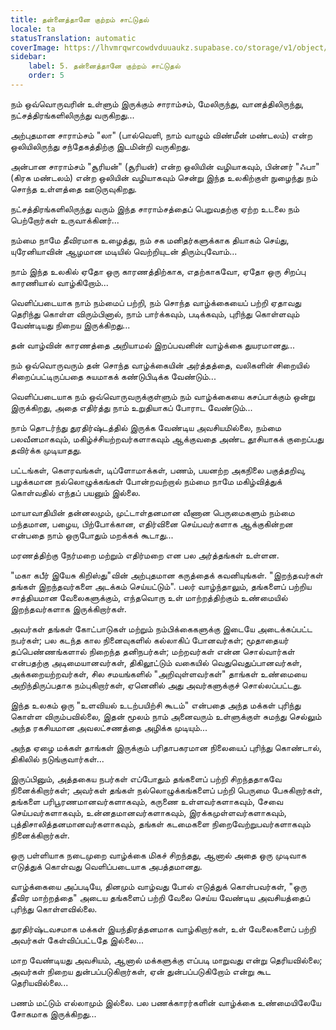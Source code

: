 ```yaml
---
title: தன்னைத்தானே குற்றம் சாட்டுதல்
locale: ta
statusTranslation: automatic
coverImage: https://lhvmrqwrcowdvduuaukz.supabase.co/storage/v1/object/public/strapi-uploads/small_cover-tratado-de-psicologia-revolucionaria.webp-5e15e1cec4e0ebebcde5d7fc7565d8fd.webp
sidebar:
    label: 5. தன்னைத்தானே குற்றம் சாட்டுதல்
    order: 5
---
```

நம் ஒவ்வொருவரின் உள்ளும் இருக்கும் சாராம்சம், மேலிருந்து, வானத்திலிருந்து, நட்சத்திரங்களிலிருந்து வருகிறது...

அற்புதமான சாராம்சம் "லா" (பால்வெளி, நாம் வாழும் விண்மீன் மண்டலம்) என்ற ஒலியிலிருந்து சந்தேகத்திற்கு இடமின்றி வருகிறது.

அன்பான சாராம்சம் "சூரியன்" (சூரியன்) என்ற ஒலியின் வழியாகவும், பின்னர் "ஃபா" (கிரக மண்டலம்) என்ற ஒலியின் வழியாகவும் சென்று இந்த உலகிற்குள் நுழைந்து நம் சொந்த உள்ளத்தை ஊடுருவுகிறது.

நட்சத்திரங்களிலிருந்து வரும் இந்த சாராம்சத்தைப் பெறுவதற்கு ஏற்ற உடலை நம் பெற்றோர்கள் உருவாக்கினர்...

நம்மை நாமே தீவிரமாக உழைத்து, நம் சக மனிதர்களுக்காக தியாகம் செய்து, யுரேனியாவின் ஆழமான மடியில் வெற்றியுடன் திரும்புவோம்...

நாம் இந்த உலகில் ஏதோ ஒரு காரணத்திற்காக, எதற்காகவோ, ஏதோ ஒரு சிறப்பு காரணியால் வாழ்கிறோம்...

வெளிப்படையாக நாம் நம்மைப் பற்றி, நம் சொந்த வாழ்க்கையைப் பற்றி ஏதாவது தெரிந்து கொள்ள விரும்பினால், நாம் பார்க்கவும், படிக்கவும், புரிந்து கொள்ளவும் வேண்டியது நிறைய இருக்கிறது...

தன் வாழ்வின் காரணத்தை அறியாமல் இறப்பவனின் வாழ்க்கை துயரமானது...

நம் ஒவ்வொருவரும் தன் சொந்த வாழ்க்கையின் அர்த்தத்தை, வலிகளின் சிறையில் சிறைப்பட்டிருப்பதை சுயமாகக் கண்டுபிடிக்க வேண்டும்...

வெளிப்படையாக நம் ஒவ்வொருவருக்குள்ளும் நம் வாழ்க்கையை கசப்பாக்கும் ஒன்று இருக்கிறது, அதை எதிர்த்து நாம் உறுதியாகப் போராட வேண்டும்...

நாம் தொடர்ந்து துரதிர்ஷ்டத்தில் இருக்க வேண்டிய அவசியமில்லை, நம்மை பலவீனமாகவும், மகிழ்ச்சியற்றவர்களாகவும் ஆக்குவதை அண்ட தூசியாகக் குறைப்பது தவிர்க்க முடியாதது.

பட்டங்கள், கௌரவங்கள், டிப்ளோமாக்கள், பணம், பயனற்ற அகநிலை பகுத்தறிவு, பழக்கமான நல்லொழுக்கங்கள் போன்றவற்றால் நம்மை நாமே மகிழ்வித்துக் கொள்வதில் எந்தப் பயனும் இல்லை.

மாயாவாதியின் தன்னலமும், முட்டாள்தனமான வீணான பெருமைகளும் நம்மை மந்தமான, பழைய, பிற்போக்கான, எதிர்வினை செய்பவர்களாக ஆக்குகின்றன என்பதை நாம் ஒருபோதும் மறக்கக் கூடாது...

மரணத்திற்கு நேர்மறை மற்றும் எதிர்மறை என பல அர்த்தங்கள் உள்ளன.

"மகா கபீர் இயேசு கிறிஸ்து"வின் அற்புதமான கருத்தைக் கவனியுங்கள். "இறந்தவர்கள் தங்கள் இறந்தவர்களை அடக்கம் செய்யட்டும்". பலர் வாழ்ந்தாலும், தங்களைப் பற்றிய சாத்தியமான வேலைகளுக்கும், எந்தவொரு உள் மாற்றத்திற்கும் உண்மையில் இறந்தவர்களாக இருக்கிறார்கள்.

அவர்கள் தங்கள் கோட்பாடுகள் மற்றும் நம்பிக்கைகளுக்கு இடையே அடைக்கப்பட்ட நபர்கள்; பல கடந்த கால நினைவுகளில் கல்லாகிப் போனவர்கள்; மூதாதையர் தப்பெண்ணங்களால் நிறைந்த தனிநபர்கள்; மற்றவர்கள் என்ன சொல்வார்கள் என்பதற்கு அடிமையானவர்கள், திகிலூட்டும் வகையில் வெதுவெதுப்பானவர்கள், அக்கறையற்றவர்கள், சில சமயங்களில் "அறிவுள்ளவர்கள்" தாங்கள் உண்மையை அறிந்திருப்பதாக நம்புகிறார்கள், ஏனெனில் அது அவர்களுக்குச் சொல்லப்பட்டது.

இந்த உலகம் ஒரு "உளவியல் உடற்பயிற்சி கூடம்" என்பதை அந்த மக்கள் புரிந்து கொள்ள விரும்பவில்லை, இதன் மூலம் நாம் அனைவரும் உள்ளுக்குள் சுமந்து செல்லும் அந்த ரகசியமான அவலட்சணத்தை அழிக்க முடியும்...

அந்த ஏழை மக்கள் தாங்கள் இருக்கும் பரிதாபகரமான நிலையைப் புரிந்து கொண்டால், திகிலில் நடுங்குவார்கள்...

இருப்பினும், அத்தகைய நபர்கள் எப்போதும் தங்களைப் பற்றி சிறந்ததாகவே நினைக்கிறார்கள்; அவர்கள் தங்கள் நல்லொழுக்கங்களைப் பற்றி பெருமை பேசுகிறார்கள், தங்களை பரிபூரணமானவர்களாகவும், கருணை உள்ளவர்களாகவும், சேவை செய்பவர்களாகவும், உன்னதமானவர்களாகவும், இரக்கமுள்ளவர்களாகவும், புத்திசாலித்தனமானவர்களாகவும், தங்கள் கடமைகளை நிறைவேற்றுபவர்களாகவும் நினைக்கிறார்கள்.

ஒரு பள்ளியாக நடைமுறை வாழ்க்கை மிகச் சிறந்தது, ஆனால் அதை ஒரு முடிவாக எடுத்துக் கொள்வது வெளிப்படையாக அபத்தமானது.

வாழ்க்கையை அப்படியே, தினமும் வாழ்வது போல் எடுத்துக் கொள்பவர்கள், "ஒரு தீவிர மாற்றத்தை" அடைய தங்களைப் பற்றி வேலை செய்ய வேண்டிய அவசியத்தைப் புரிந்து கொள்ளவில்லை.

துரதிர்ஷ்டவசமாக மக்கள் இயந்திரத்தனமாக வாழ்கிறார்கள், உள் வேலைகளைப் பற்றி அவர்கள் கேள்விப்பட்டதே இல்லை...

மாற வேண்டியது அவசியம், ஆனால் மக்களுக்கு எப்படி மாறுவது என்று தெரியவில்லை; அவர்கள் நிறைய துன்பப்படுகிறார்கள், ஏன் துன்பப்படுகிறோம் என்று கூட தெரியவில்லை...

பணம் மட்டும் எல்லாமும் இல்லை. பல பணக்காரர்களின் வாழ்க்கை உண்மையிலேயே சோகமாக இருக்கிறது...

